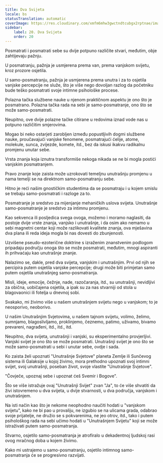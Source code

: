 ```yaml
---
title: Dva Svijeta
locale: bs
statusTranslation: automatic
coverImage: https://res.cloudinary.com/xmfm6mhw3gwctndtcubgx2rptnae/image/upload/v1740468922/small_cover_tratado_de_psicologia_revolucionaria_a4c0dca4e0.webp
sidebar:
    label: 20. Dva Svijeta
    order: 20
---
```

Posmatrati i posmatrati sebe su dvije potpuno različite stvari, međutim, obje zahtijevaju pažnju.

U posmatranju, pažnja je usmjerena prema van, prema vanjskom svijetu, kroz prozore osjetila.

U samo-posmatranju, pažnja je usmjerena prema unutra i za to osjetila vanjske percepcije ne služe, što je više nego dovoljan razlog da početniku bude teško posmatrati svoje intimne psihološke procese.

Polazna tačka službene nauke u njenom praktičnom aspektu je ono što je posmatrano. Polazna tačka rada na sebi je samo-posmatranje, ono što se može samo-posmatrati.

Neupitno, ove dvije polazne tačke citirane u redovima iznad vode nas u potpuno različitim smjerovima.

Mogao bi neko ostarjeti zarobljen između popustljivih dogmi službene nauke, proučavajući vanjske fenomene, posmatrajući ćelije, atome, molekule, sunca, zvijezde, komete, itd., bez da iskusi ikakvu radikalnu promjenu unutar sebe.

Vrsta znanja koja iznutra transformiše nekoga nikada se ne bi mogla postići vanjskim posmatranjem.

Pravo znanje koje zaista može uzrokovati temeljnu unutrašnju promjenu u nama temelji se na direktnom samo-posmatranju sebe.

Hitno je reći našim gnostičkim studentima da se posmatraju i u kojem smislu se trebaju samo-posmatrati i razloge za to.

Posmatranje je sredstvo za mijenjanje mehaničkih uslova svijeta. Unutrašnje samo-posmatranje je sredstvo za intimnu promjenu.

Kao sekvenca ili posljedica svega ovoga, možemo i moramo naglasiti, da postoje dvije vrste znanja, vanjsko i unutrašnje, i da osim ako nemamo u sebi magnetni centar koji može razlikovati kvalitete znanja, ova mješavina dva plana ili reda ideja mogla bi nas dovesti do zbunjenosti.

Uzvišene pseudo-ezoterične doktrine s izraženim znanstvenim podlogom pripadaju području onoga što se može posmatrati, međutim, mnogi aspiranti ih prihvaćaju kao unutrašnje znanje.

Nalazimo se, dakle, pred dva svijeta, vanjskim i unutrašnjim. Prvi od njih se percipira putem osjetila vanjske percepcije; drugi može biti primjetan samo putem osjetila unutrašnjeg samo-posmatranja.

Misli, ideje, emocije, čežnje, nade, razočaranja, itd., su unutrašnji, nevidljivi za obična, uobičajena osjetila, a ipak su za nas stvarniji od stola u blagovaonici ili fotelja u dnevnoj sobi.

Svakako, mi živimo više u našem unutrašnjem svijetu nego u vanjskom; to je neosporivo, neoborivo.

U našim Unutrašnjim Svjetovima, u našem tajnom svijetu, volimo, želimo, sumnjamo, blagoslivljamo, proklinjemo, čeznemo, patimo, uživamo, bivamo prevareni, nagrađeni, itd., itd., itd.

Neupitno, dva svijeta, unutrašnji i vanjski, su eksperimentalno provjerljivi. Vanjski svijet je ono što se može posmatrati. Unutrašnji svijet je ono što se može samo-posmatrati u sebi i unutar sebe, ovdje i sada.

Ko zaista želi upoznati "Unutrašnje Svjetove" planeta Zemlje ili Sunčevog sistema ili Galaksije u kojoj živimo, mora prethodno upoznati svoj intimni svijet, svoj unutrašnji, poseban život, svoje vlastite "Unutrašnje Svjetove".

"Čovječe, upoznaj sebe i upoznat ćeš Svemir i Bogove".

Što se više istražuje ovaj "Unutrašnji Svijet" zvan "Ja", to će više shvatiti da živi istovremeno u dva svijeta, u dvije stvarnosti, u dva područja, vanjskom i unutrašnjem.

Na isti način kao što je nekome neophodno naučiti hodati u "vanjskom svijetu", kako ne bi pao u provaliju, ne izgubio se na ulicama grada, odabrao svoje prijatelje, ne družio se s pokvarenima, ne jeo otrov, itd., tako i putem psihološkog rada na sebi učimo hodati u "Unutrašnjem Svijetu" koji se može istraživati putem samo-posmatranja.

Stvarno, osjetilo samo-posmatranja je atrofiralo u dekadentnoj ljudskoj rasi ovog mračnog doba u kojem živimo.

Kako mi ustrajemo u samo-posmatranju, osjetilo intimnog samo-posmatranja će se progresivno razvijati.

